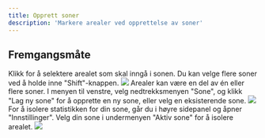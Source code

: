 ```yaml
---
title: Opprett soner
description: 'Markere arealer ved opprettelse av soner'
---
```


## Fremgangsmåte

<Steps>
  <Step title="Velg et areal">
    Klikk for å selektere arealet som skal inngå i sonen.
    <Tip>
      Du kan velge flere soner ved å holde inne "Shift"-knappen.
    </Tip>
    <Frame type="glass">
        <img src="/images/engine/arealer/opprette-soner/steg-1.png" />
    </Frame>
  </Step>
  <Step title="Opprett sone">
    <Info>
      Arealer kan være en del av én eller flere soner.
    </Info>
    I menyen til venstre, velg nedtrekksmenyen "Sone", og klikk "Lag ny sone" for å opprette en ny sone, eller velg en eksisterende sone.
    <Frame type="glass">
        <img src="/images/engine/arealer/opprette-soner/steg-2.png" />
    </Frame>
  </Step>
  <Step title="Aktiver sone">
    For å isolere statistikken for din sone, går du i høyre sidepanel og åpner "Innstillinger". Velg din sone i undermenyen "Aktiv sone" for å isolere arealet.
    <Frame type="glass">
        <img src="/images/engine/arealer/opprette-soner/steg-3.png" />
    </Frame>
  </Step>
</Steps>
